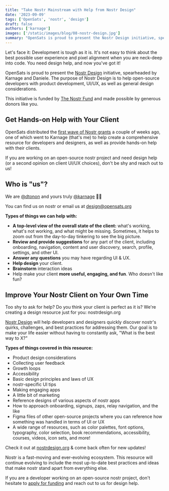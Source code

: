 ```yaml
---
title: "Take Nostr Mainstream with Help from Nostr Design"
date: '2023-09-09'
tags: ['OpenSats', 'nostr', 'design']
draft: false
authors: ['karnage']
images: ['/static/images/blog/08-nostr-design.jpg']
summary: "OpenSats is proud to present the Nostr Design initiative, spearheaded by Karnage and Daniele."
---
```


Let's face it: Development is tough as it is. It's not easy to think about the
best possible user experience and pixel alignment when you are neck-deep into
code. You need design help, and now you've got it!

OpenSats is proud to present the [Nostr Design](/nostr) initiative, spearheaded
by Karnage and Daniele. The purpose of Nostr Design is to help open-source
developers with product development, UI/UX, as well as general design
considerations.

This initiative is funded by [The Nostr Fund](/projects/nostr) and made possible
by generous donors like you.

## Get Hands-on Help with Your Client

OpenSats distributed the [first wave of Nostr
grants](/blog/nostr-grants-july-2023) a couple of weeks ago, one of which went
to Karnage (that's me) to help create a comprehensive resource for developers
and designers, as well as provide hands-on help with their clients.

If you are working on an open-source nostr project and need design help (or a
second opinion on client UI/UX choices), don't be shy and reach out to us!

## Who is "us"?

We are [@dtonon][dtonon] and yours truly [@karnage][karnage] 🙇‍♂️ 

You can find us on nostr or email us at design@opensats.org

**Types of things we can help with:**

- **A top-level view of the overall state of the client:** what's working, what's not working, and what might be missing. Sometimes, it helps to zoom out from the day-to-day tinkering to see the big picture.
- **Review and provide suggestions** for any part of the client, including onboarding, navigation, content and user discovery, search, profile, settings, and other UI.
- **Answer any questions** you may have regarding UI & UX.
- **Help design** your client.
- **Brainstorm** interaction ideas
- Help make your client **more useful, engaging, and fun**. Who doesn't like fun?

## Improve Your Nostr Client on Your Own Time

Too shy to ask for help? Do you think your client is perfect as it is? We're
creating a design resource just for you: nostrdesign.org

[Nostr Design](/nostr) will help developers and designers quickly discover
nostr's quirks, challenges, and best practices for addressing them. Our goal is
to make your life easier without having to constantly ask, "What is the best way
to X?"

**Types of things covered in this resource:**

- Product design considerations
- Collecting user feedback
- Growth loops
- Accessibility
- Basic design principles and laws of UX
- nostr-specific UI tips
- Making engaging apps
- A little bit of marketing
- Reference designs of various aspects of nostr apps
- How to approach onboarding, signups, zaps, relay navigation, and the like
- Figma files of other open-source projects where you can reference how something was handled in terms of UI or UX
- A wide range of resources, such as color palettes, font options, typography, color selection, book recommendations, accessibility, courses, videos, icon sets, and more!

Check it out at [nostrdesign.org](https://nostrdesign.org/) & come back often
for new updates!

Nostr is a fast-moving and ever-evolving ecosystem. This resource will continue
evolving to include the most up-to-date best practices and ideas that make nostr
stand apart from everything else.

If you are a developer working on an open-source nostr project, don't hesitate
to [apply for funding](https://opensats.org/apply) and reach out to us for
design help.

[karnage]: /about/karnage
[dtonon]: /about/dtonon
